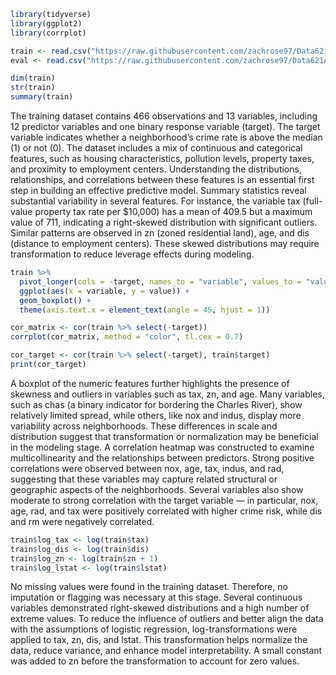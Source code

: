 ```{r}
library(tidyverse)
library(ggplot2)
library(corrplot)

train <- read.csv("https://raw.githubusercontent.com/zachrose97/Data621Assignment2/main/crime-training-data_modified.csv")
eval <- read.csv("https://raw.githubusercontent.com/zachrose97/Data621Assignment2/main/crime-evaluation-data_modified%20(2).csv")
```


```{r}
dim(train)    
str(train)            
summary(train)      
```
The training dataset contains 466 observations and 13 variables, including 12 predictor variables and one binary response variable (target). The target variable indicates whether a neighborhood’s crime rate is above the median (1) or not (0). The dataset includes a mix of continuous and categorical features, such as housing characteristics, pollution levels, property taxes, and proximity to employment centers. Understanding the distributions, relationships, and correlations between these features is an essential first step in building an effective predictive model. Summary statistics reveal substantial variability in several features. For instance, the variable tax (full-value property tax rate per $10,000) has a mean of 409.5 but a maximum value of 711, indicating a right-skewed distribution with significant outliers. Similar patterns are observed in zn (zoned residential land), age, and dis (distance to employment centers). These skewed distributions may require transformation to reduce leverage effects during modeling.



```{r}
train %>% 
  pivot_longer(cols = -target, names_to = "variable", values_to = "value") %>%
  ggplot(aes(x = variable, y = value)) +
  geom_boxplot() +
  theme(axis.text.x = element_text(angle = 45, hjust = 1))

cor_matrix <- cor(train %>% select(-target))
corrplot(cor_matrix, method = "color", tl.cex = 0.7)

cor_target <- cor(train %>% select(-target), train$target)
print(cor_target)
```

A boxplot of the numeric features further highlights the presence of skewness and outliers in variables such as tax, zn, and age. Many variables, such as chas (a binary indicator for bordering the Charles River), show relatively limited spread, while others, like nox and indus, display more variability across neighborhoods. These differences in scale and distribution suggest that transformation or normalization may be beneficial in the modeling stage. A correlation heatmap was constructed to examine multicollinearity and the relationships between predictors. Strong positive correlations were observed between nox, age, tax, indus, and rad, suggesting that these variables may capture related structural or geographic aspects of the neighborhoods. Several variables also show moderate to strong correlation with the target variable — in particular, nox, age, rad, and tax were positively correlated with higher crime risk, while dis and rm were negatively correlated.


```{r}
train$log_tax <- log(train$tax)
train$log_dis <- log(train$dis)
train$log_zn <- log(train$zn + 1)
train$log_lstat <- log(train$lstat)
```

No missing values were found in the training dataset. Therefore, no imputation or flagging was necessary at this stage. Several continuous variables demonstrated right-skewed distributions and a high number of extreme values. To reduce the influence of outliers and better align the data with the assumptions of logistic regression, log-transformations were applied to tax, zn, dis, and lstat. This transformation helps normalize the data, reduce variance, and enhance model interpretability. A small constant was added to zn before the transformation to account for zero values.

